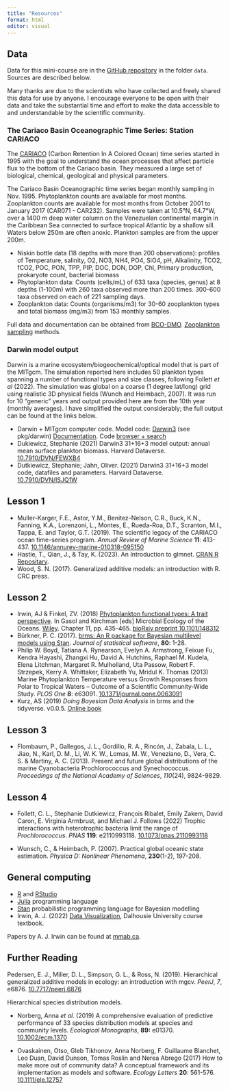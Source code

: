 ```yaml
---
title: "Resources"
format: html
editor: visual
---
```


## Data

Data for this mini-course are in the [GitHub repository](https://github.com/AndrewIrwin/croucher-2023) in the folder `data`. Sources are described below.

Many thanks are due to the scientists who have collected and freely shared this data for use by anyone. I encourage everyone to be open with their data and take the substantial time and effort to make the data accessible to and understandable by the scientific community.

### The Cariaco Basin Oceanographic Time Series: Station CARIACO

The [CARIACO](https://en.wikipedia.org/wiki/CARIACO_Ocean_Time_Series_Program) (Carbon Retention In A Colored Ocean) time series started in 1995 with the goal to understand the ocean processes that affect particle flux to the bottom of the Cariaco basin. They measured a large set of biological, chemical, geological and physical parameters.

The Cariaco Basin Oceanographic time series began monthly sampling in Nov. 1995. Phytoplankton counts are available for most months. Zooplankton counts are available for most months from October 2001 to January 2017 (CAR071 - CAR232). Samples were taken at 10.5°N, 64.7°W, over a 1400 m deep water column on the Venezuelan continental margin in the Caribbean Sea connected to surface tropical Atlantic by a shallow sill. Waters below 250m are often anoxic. Plankton samples are from the upper 200m.

-   Niskin bottle data (18 depths with more than 200 observations): profiles of Temperature, salinity, O2, NO3, NH4, PO4, SiO4, pH, Alkalinity, TCO2, fCO2, POC, PON, TPP, PIP, DOC, DON, DOP, Chl, Primary production, prokaryote count, bacterial biomass
-   Phytoplankton data: Counts (cells/mL) of 633 taxa (species, genus) at 8 depths (1-100m) with 260 taxa observed more than 200 times. 300-600 taxa observed on each of 221 sampling days.
-   Zooplankton data: Counts (organisms/m3) for 30-60 zooplankton types and total biomass (mg/m3) from 153 monthly samples.

Full data and documentation can be obtained from [BCO-DMO](https://www.bco-dmo.org/project/2047). [Zooplankton sampling](https://www.gbif.org/dataset/829598f1-ef80-4731-85b2-006b10bc0208#description) methods.

### Darwin model output

Darwin is a marine ecosystem/biogeochemical/optical model that is part of the MITgcm. The simulation reported here includes 50 plankton types spanning a number of functional types and size classes, following Follett *et al* (2022). The simulation was global on a coarse (1 degree lat/long) grid using realistic 3D physical fields (Wunch and Heimbach, 2007). It was run for 10 "generic" years and output provided here are from the 10th year (monthly averages). I have simplified the output considerably; the full output can be found at the links below.

-   Darwin + MITgcm computer code. Model code: [Darwin3](https://github.com/darwinproject/darwin3) (see pkg/darwin) [Documentation](https://darwin3.readthedocs.io/en/latest/phys_pkgs/darwin.html). Code [browser + search](https://gud.mit.edu/darwin3/source/?v=darwin3)
-   Dukiewicz, Stephanie (2021) Darwin3 31+16+3 model output: annual mean surface plankton biomass. Harvard Dataverse. [10.7910/DVN/FEWXB4](https://doi.org/10.7910/DVN/FEWXB4)
-   Dutkiewicz, Stephanie; Jahn, Oliver. (2021) Darwin3 31+16+3 model code, datafiles and parameters. Harvard Dataverse. [10.7910/DVN/ISJQ1W](https://doi.org/10.7910/DVN/ISJQ1W)

## Lesson 1

-   Muller-Karger, F.E., Astor, Y.M., Benitez-Nelson, C.R., Buck, K.N., Fanning, K.A., Lorenzoni, L., Montes, E., Rueda-Roa, D.T., Scranton, M.I., Tappa, E. and Taylor, G.T. (2019). The scientific legacy of the CARIACO ocean time-series program. *Annual Review of Marine Science* **11**: 413-437. [10.1146/annurev-marine-010318-095150](https://doi.org/10.1146/annurev-marine-010318-095150)
-   Hastie, T., Qian, J., & Tay, K. (2023). An Introduction to glmnet. [CRAN R Repositary](https://cloud.r-project.org/web/packages/glmnet/vignettes/glmnet.pdf).
-   Wood, S. N. (2017). Generalized additive models: an introduction with R. CRC press.

## Lesson 2

-   Irwin, AJ & Finkel, ZV. (2018) [Phytoplankton functional types: A trait perspective](https://www.mmab.ca/pubs/irwin-2018-traits-gasol-kirchman.pdf). In Gasol and Kirchman \[eds\] Microbial Ecology of the Oceans. [Wiley](https://www.wiley.com/en-ca/Microbial+Ecology+of+the+Oceans%2C+3rd+Edition-p-9781119107187). Chapter 11, pp. 435-465. [bioRxiv preprint 10.1101/148312](https://doi.org/10.1101/148312)
-   Bürkner, P. C. (2017). [brms: An R package for Bayesian multilevel models using Stan](https://www.jstatsoft.org/article/view/v080i01). *Journal of statistical software*, **80**: 1-28.
-   Philip W. Boyd, Tatiana A. Rynearson, Evelyn A. Armstrong, Feixue Fu, Kendra Hayashi, Zhangxi Hu, David A. Hutchins, Raphael M. Kudela, Elena Litchman, Margaret R. Mulholland, Uta Passow, Robert F. Strzepek, Kerry A. Whittaker, Elizabeth Yu, Mridul K. Thomas (2013) Marine Phytoplankton Temperature versus Growth Responses from Polar to Tropical Waters -- Outcome of a Scientific Community-Wide Study. *PLOS One* **8**: e63091. [10.1371/journal.pone.0063091](https://dx.doi.org/10.1371/journal.pone.0063091)
-   Kurz, AS (2019) *Doing Bayesian Data Analysis* in brms and the tidyverse. v0.0.5. [Online book](https://bookdown.org/ajkurz/DBDA_recoded/)

## Lesson 3

-   Flombaum, P., Gallegos, J. L., Gordillo, R. A., Rincón, J., Zabala, L. L., Jiao, N., Karl, D. M., Li, W. K. W., Lomas, M. W., Veneziano, D., Vera, C. S. & Martiny, A. C. (2013). Present and future global distributions of the marine Cyanobacteria Prochlorococcus and Synechococcus. *Proceedings of the National Academy of Sciences*, *110*(24), 9824-9829.

## Lesson 4

-   Follett, C. L., Stephanie Dutkiewicz, François Ribalet, Emily Zakem, David Caron, E. Virginia Armbrust, and Michael J. Follows (2022) Trophic interactions with heterotrophic bacteria limit the range of *Prochlorococcus*. *PNAS* **119**: e2110993118. [10.1073/pnas.2110993118](https://doi.org/10.1073/pnas.2110993118)

-   Wunsch, C., & Heimbach, P. (2007). Practical global oceanic state estimation. *Physica D: Nonlinear Phenomena*, **230**(1-2), 197-208.

## General computing

-   [R](https://www.r-project.org/) and [RStudio](https://posit.co/download/rstudio-desktop/)
-   [Julia](https://julialang.org/) programming language
-   [Stan](https://mc-stan.org/) probabilistic programming language for Bayesian modelling
-   Irwin, A. J. (2022) [Data Visualization](https://andrewirwin.github.io/data-viz-notes/), Dalhousie University course textbook.

Papers by A. J. Irwin can be found at [mmab.ca](https://www.mmab.ca/publications/).

## Further Reading

Pedersen, E. J., Miller, D. L., Simpson, G. L., & Ross, N. (2019). Hierarchical generalized additive models in ecology: an introduction with mgcv. *PeerJ*, *7*, e6876. [10.7717/peerj.6876](https://doi.org/10.7717/peerj.6876)

Hierarchical species distribution models.

-   Norberg, Anna *et al.* (2019) A comprehensive evaluation of predictive performance of 33 species distribution models at species and community levels. *Ecological Monographs*, **89:** e01370. [10.1002/ecm.1370](https://dx.doi.org/10.1002/ecm.1370)

-   Ovaskainen, Otso, Gleb Tikhonov, Anna Norberg, F. Guillaume Blanchet, Leo Duan, David Dunson, Tomas Roslin and Nerea Abrego (2017) How to make more out of community data? A conceptual framework and its implementation as models and software. *Ecology Letters* **20**: 561-576. [10.1111/ele.12757](https://dx.doi.org/10.1111/ele.12757)
